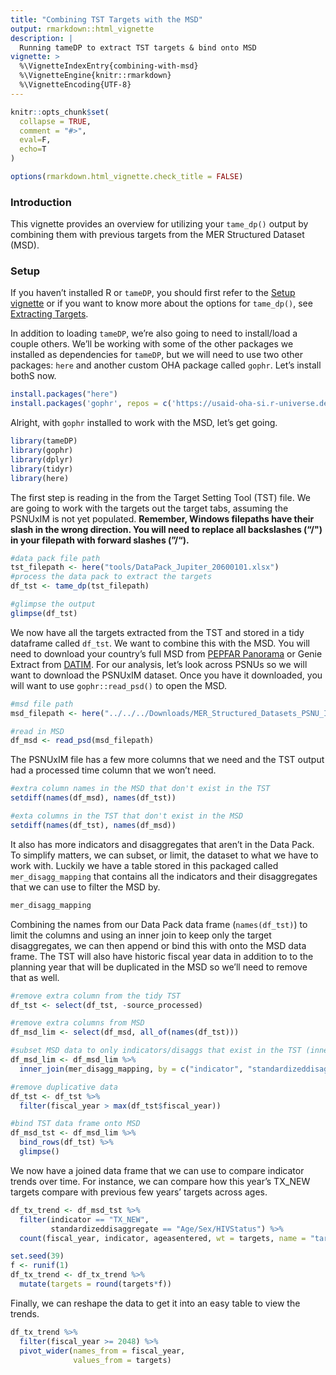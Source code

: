 ```yaml
---
title: "Combining TST Targets with the MSD"
output: rmarkdown::html_vignette
description: |
  Running tameDP to extract TST targets & bind onto MSD
vignette: >
  %\VignetteIndexEntry{combining-with-msd}
  %\VignetteEngine{knitr::rmarkdown}
  %\VignetteEncoding{UTF-8}
---
```


```r
knitr::opts_chunk$set(
  collapse = TRUE,
  comment = "#>",
  eval=F,
  echo=T
)

options(rmarkdown.html_vignette.check_title = FALSE)
```

### Introduction

This vignette provides an overview for utilizing your `tame_dp()` output by combining them with previous targets from the MER Structured Dataset (MSD).

### Setup

If you haven't installed R or `tameDP`, you should first refer to the [Setup vignette](setup.html) or if you want to know more about the options for `tame_dp()`, see [Extracting Targets](extracting-targets.html).

In addition to loading `tameDP`, we're also going to need to install/load a couple others. We'll be working with some of the other packages we installed as dependencies for `tameDP`, but we will need to use two other packages: `here` and another custom OHA package called `gophr`. Let's install bothS now.

```r
install.packages("here")
install.packages('gophr', repos = c('https://usaid-oha-si.r-universe.dev', 'https://cloud.r-project.org'))
```
Alright, with `gophr` installed to work with the MSD, let's get going.

```r
library(tameDP)
library(gophr)
library(dplyr)
library(tidyr)
library(here)
```

The first step is reading in the from the Target Setting Tool (TST) file. We are going to work with the targets out the target tabs, assuming the PSNUxIM is not yet populated. **Remember, Windows filepaths have their slash in the wrong direction. You will need to replace all backslashes ("/\") in your filepath with forward slashes ("/").**

```r
#data pack file path
tst_filepath <- here("tools/DataPack_Jupiter_20600101.xlsx")
#process the data pack to extract the targets
df_tst <- tame_dp(tst_filepath)

#glimpse the output
glimpse(df_tst)
```

We now have all the targets extracted from the TST and stored in a tidy dataframe called `df_tst`. We want to combine this with the MSD. You will need to download your country's full MSD from [PEPFAR Panorama](https://www.pepfar-panorama.org/) or Genie Extract from [DATIM](datim.org/). For our analysis, let's look across PSNUs so we will want to download the PSNUxIM dataset. Once you have it downloaded, you will want to use `gophr::read_psd()` to open the MSD.

```r
#msd file path
msd_filepath <- here("../../../Downloads/MER_Structured_Datasets_PSNU_IM_FY45-49_Jupiter.txt")

#read in MSD
df_msd <- read_psd(msd_filepath)
```

The PSNUxIM file has a few more columns that we need and the TST output had a processed time column that we won't need.

```r
#extra column names in the MSD that don't exist in the TST
setdiff(names(df_msd), names(df_tst))

#exta columns in the TST that don't exist in the MSD
setdiff(names(df_tst), names(df_msd))
```

It also has more indicators and disaggregates that aren't in the Data Pack. To simplify matters, we can subset, or limit, the dataset to what we have to work with. Luckily we have a table stored in this packaged called `mer_disagg_mapping` that contains all the indicators and their disaggregates that we can use to filter the MSD by.

```r
mer_disagg_mapping
```

Combining the names from our Data Pack data frame (`names(df_tst)`) to limit the columns and using an inner join to keep only the target disaggregates, we can then append or bind this with onto the MSD data frame. The TST will also have historic fiscal year data in addition to to the planning year that will be duplicated in the MSD so we'll need to remove that as well. 

```r
#remove extra column from the tidy TST
df_tst <- select(df_tst, -source_processed)

#remove extra columns from MSD
df_msd_lim <- select(df_msd, all_of(names(df_tst))) 

#subset MSD data to only indicators/disaggs that exist in the TST (inner_join is acting like filter)
df_msd_lim <- df_msd_lim %>% 
  inner_join(mer_disagg_mapping, by = c("indicator", "standardizeddisaggregate", "numeratordenom"))

#remove duplicative data
df_tst <- df_tst %>% 
  filter(fiscal_year > max(df_tst$fiscal_year))

#bind TST data frame onto MSD
df_msd_tst <- df_msd_lim %>% 
  bind_rows(df_tst) %>% 
  glimpse()

```

We now have a joined data frame that we can use to compare indicator trends over time. For instance, we can compare how this year's TX_NEW targets compare with previous few years' targets across ages.

```r
df_tx_trend <- df_msd_tst %>% 
  filter(indicator == "TX_NEW",
         standardizeddisaggregate == "Age/Sex/HIVStatus") %>% 
  count(fiscal_year, indicator, ageasentered, wt = targets, name = "targets") 
```

```r
set.seed(39)
f <- runif(1)
df_tx_trend <- df_tx_trend %>% 
  mutate(targets = round(targets*f))
```

Finally, we can reshape the data to get it into an easy table to view the trends. 

```r
df_tx_trend %>%
  filter(fiscal_year >= 2048) %>% 
  pivot_wider(names_from = fiscal_year,
              values_from = targets)
```
